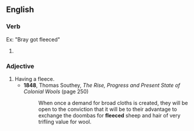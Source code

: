 ==English==

===Verb===
{{head|en|verb form}}

Ex: "Bray got fleeced"

# {{en-past of|fleece}}

===Adjective===
{{en-adj|-}}

# Having a fleece.
#* '''1848''', Thomas Southey, ''The Rise, Progress and Present State of Colonial Wools'' (page 250)
#*: When once a demand for broad cloths is created, they will be open to the conviction that it will be to their advantage to exchange the doombas for '''fleeced''' sheep and hair of very trifling value for wool.